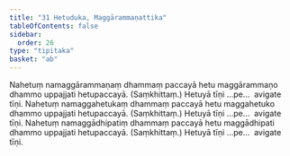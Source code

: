 ```yaml
---
title: "31 Hetuduka, Maggārammaṇattika"
tableOfContents: false
sidebar:
  order: 26
type: "tipitaka"
basket: "ab"
---
```



<DynamicBreadcrumb />

<Division number="78">

<Paragraph number="189">
Nahetuṃ namaggārammaṇaṃ dhammaṃ paccayā hetu maggārammaṇo dhammo uppajjati hetupaccayā. (Saṃkhittaṃ.) Hetuyā tīṇi …pe…  avigate tīṇi.
</Paragraph>

<Paragraph number="190">
Nahetuṃ namaggahetukaṃ dhammaṃ paccayā hetu maggahetuko dhammo uppajjati hetupaccayā. (Saṃkhittaṃ.) Hetuyā tīṇi …pe…  avigate tīṇi.
</Paragraph>

<Paragraph number="191">
Nahetuṃ namaggādhipatiṃ dhammaṃ paccayā hetu maggādhipati dhammo uppajjati hetupaccayā. (Saṃkhittaṃ.) Hetuyā tīṇi …pe…  avigate tīṇi.
</Paragraph>
</Division>